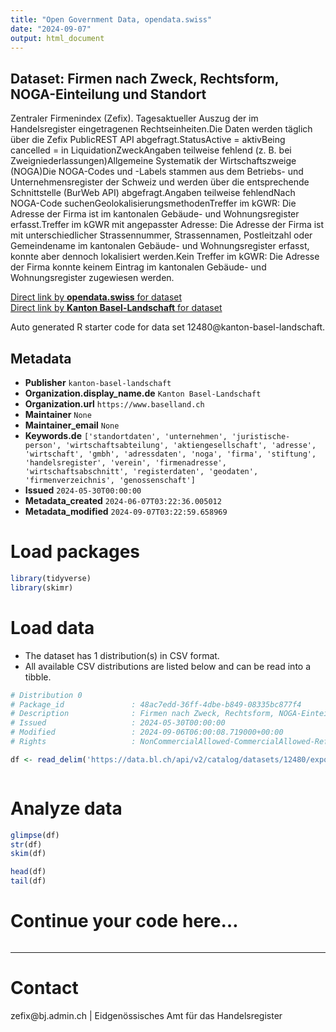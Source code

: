 ```yaml
---
title: "Open Government Data, opendata.swiss"
date: "2024-09-07"
output: html_document
---
```


## Dataset: Firmen nach Zweck, Rechtsform, NOGA-Einteilung und Standort

Zentraler Firmenindex (Zefix). Tagesaktueller Auszug der im Handelsregister eingetragenen Rechtseinheiten.Die Daten werden täglich über die Zefix PublicREST API abgefragt.StatusActive = aktivBeing cancelled = in LiquidationZweckAngaben teilweise fehlend (z. B. bei Zweigniederlassungen)Allgemeine Systematik der Wirtschaftszweige (NOGA)Die NOGA-Codes und -Labels stammen aus dem Betriebs- und Unternehmensregister der Schweiz und werden über die entsprechende Schnittstelle (BurWeb API) abgefragt.Angaben teilweise fehlendNach NOGA-Code suchenGeolokalisierungsmethodenTreffer im kGWR: Die Adresse der Firma ist im kantonalen Gebäude- und Wohnungsregister erfasst.Treffer im kGWR mit angepasster Adresse: Die Adresse der Firma ist mit unterschiedlicher Strassennummer, Strassennamen, Postleitzahl oder Gemeindename im kantonalen Gebäude- und Wohnungsregister erfasst, konnte aber dennoch lokalisiert werden.Kein Treffer im kGWR: Die Adresse der Firma konnte keinem Eintrag im kantonalen Gebäude- und Wohnungsregister zugewiesen werden.

[Direct link by **opendata.swiss** for dataset](https://opendata.swiss/de/dataset/firmen-nach-zweck-rechtsform-noga-einteilung-und-standort)<br>
[Direct link by **Kanton Basel-Landschaft** for dataset](https://data.bl.ch/explore/dataset/12480/)

Auto generated R starter code for data set 12480@kanton-basel-landschaft.

## Metadata

- **Publisher** `kanton-basel-landschaft`
- **Organization.display_name.de** `Kanton Basel-Landschaft`
- **Organization.url** `https://www.baselland.ch`
- **Maintainer** `None`
- **Maintainer_email** `None`
- **Keywords.de** `['standortdaten', 'unternehmen', 'juristische-person', 'wirtschaftsabteilung', 'aktiengesellschaft', 'adresse', 'wirtschaft', 'gmbh', 'adressdaten', 'noga', 'firma', 'stiftung', 'handelsregister', 'verein', 'firmenadresse', 'wirtschaftsabschnitt', 'registerdaten', 'geodaten', 'firmenverzeichnis', 'genossenschaft']`
- **Issued** `2024-05-30T00:00:00`
- **Metadata_created** `2024-06-07T03:22:36.005012`
- **Metadata_modified** `2024-09-07T03:22:59.658969`


# Load packages

```r

library(tidyverse)
library(skimr)

```

# Load data

-   The dataset has 1 distribution(s) in CSV format.
-   All available CSV distributions are listed below and can be read into a tibble.

```r

# Distribution 0
# Package_id               : 48ac7edd-36ff-4dbe-b849-08335bc877f4
# Description              : Firmen nach Zweck, Rechtsform, NOGA-Einteilung und Standort (csv)
# Issued                   : 2024-05-30T00:00:00
# Modified                 : 2024-09-06T06:00:08.719000+00:00
# Rights                   : NonCommercialAllowed-CommercialAllowed-ReferenceRequired

df <- read_delim('https://data.bl.ch/api/v2/catalog/datasets/12480/exports/csv?use_labels=true')



```

# Analyze data

```r

glimpse(df)
str(df)
skim(df)

head(df)
tail(df)

```

# Continue your code here...

```r

```

------------------------------------------------------------------------

# Contact

zefix@bj.admin.ch | Eidgenössisches Amt für das Handelsregister
